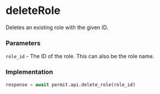 # deleteRole

Deletes an existing role with the given ID.

### Parameters

`role_id` - The ID of the role. This can also be the role name.<br/>

### Implementation

[//]: # (TODO: NOT IMPLEMENTED YET)
```python
response = await permit.api.delete_role(role_id)
```
